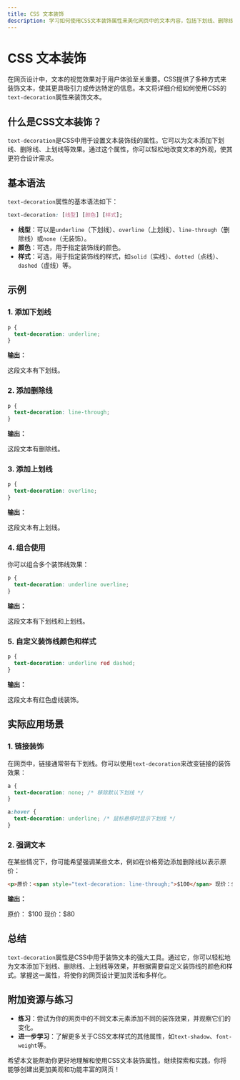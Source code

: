 ```yaml
---
title: CSS 文本装饰
description: 学习如何使用CSS文本装饰属性来美化网页中的文本内容，包括下划线、删除线、上划线等效果。
---
```


# CSS 文本装饰

在网页设计中，文本的视觉效果对于用户体验至关重要。CSS提供了多种方式来装饰文本，使其更具吸引力或传达特定的信息。本文将详细介绍如何使用CSS的`text-decoration`属性来装饰文本。

## 什么是CSS文本装饰？

`text-decoration`是CSS中用于设置文本装饰线的属性。它可以为文本添加下划线、删除线、上划线等效果。通过这个属性，你可以轻松地改变文本的外观，使其更符合设计需求。

## 基本语法

`text-decoration`属性的基本语法如下：

```css
text-decoration: [线型] [颜色] [样式];
```

- **线型**：可以是`underline`（下划线）、`overline`（上划线）、`line-through`（删除线）或`none`（无装饰）。
- **颜色**：可选，用于指定装饰线的颜色。
- **样式**：可选，用于指定装饰线的样式，如`solid`（实线）、`dotted`（点线）、`dashed`（虚线）等。

## 示例

### 1. 添加下划线

```css
p {
  text-decoration: underline;
}
```

**输出：**

<p style={{
    textDecoration: 'underline'
}}>这段文本有下划线。</p>

### 2. 添加删除线

```css
p {
  text-decoration: line-through;
}
```

**输出：**

<p style={{
    textDecoration: 'line-through'
}}>这段文本有删除线。</p>

### 3. 添加上划线

```css
p {
  text-decoration: overline;
}
```

**输出：**

<p style={{
    textDecoration: 'overline'
}}>这段文本有上划线。</p>

### 4. 组合使用

你可以组合多个装饰线效果：

```css
p {
  text-decoration: underline overline;
}
```

**输出：**

<p style={{
    textDecoration: 'underline overline'
}}>这段文本有下划线和上划线。</p>

### 5. 自定义装饰线颜色和样式

```css
p {
  text-decoration: underline red dashed;
}
```

**输出：**

<p style={{
    textDecoration: 'underline red dashed'
}}>这段文本有红色虚线装饰。</p>

## 实际应用场景

### 1. 链接装饰

在网页中，链接通常带有下划线。你可以使用`text-decoration`来改变链接的装饰效果：

```css
a {
  text-decoration: none; /* 移除默认下划线 */
}

a:hover {
  text-decoration: underline; /* 鼠标悬停时显示下划线 */
}
```

### 2. 强调文本

在某些情况下，你可能希望强调某些文本，例如在价格旁边添加删除线以表示原价：

```html
<p>原价：<span style="text-decoration: line-through;">$100</span> 现价：$80</p>
```

**输出：**

<p>
    原价：
    <span style={{textDecoration: 'line-through'}}>
        $100
    </span>
    现价：$80
</p>

## 总结

`text-decoration`属性是CSS中用于装饰文本的强大工具。通过它，你可以轻松地为文本添加下划线、删除线、上划线等效果，并根据需要自定义装饰线的颜色和样式。掌握这一属性，将使你的网页设计更加灵活和多样化。

## 附加资源与练习

- **练习**：尝试为你的网页中的不同文本元素添加不同的装饰效果，并观察它们的变化。
- **进一步学习**：了解更多关于CSS文本样式的其他属性，如`text-shadow`、`font-weight`等。

希望本文能帮助你更好地理解和使用CSS文本装饰属性。继续探索和实践，你将能够创建出更加美观和功能丰富的网页！